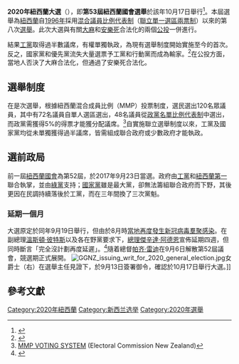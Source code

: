 {{noteTA
|1= zh-cn:新西兰; zh-hk:紐西蘭; zh-tw:紐西蘭;
}}
{{Infobox election
| election_name      = 2020年紐西蘭大選
| country            = 紐西蘭
| type               = parliamentary
| ongoing            = no
| previous_election  = 2017年紐西蘭大選
| previous_year      = 2017
| outgoing_members   = {{le|第52屆紐西蘭國會|52nd New Zealand Parliament}}
| next_MPs           = <!-- {{le|第52屆紐西蘭國會|53rd New Zealand Parliament}} -->
| elected_mps        = [[第53屆紐西蘭國會|第53屆紐西蘭國會]]
| election_date      = 2020年10月17日
| next_election      = 
| next_year          =
| seats_for_election = [[紐西蘭眾議院|紐西蘭眾議院]]全數120席（加額外席次）<br /> 61席才能取得多數
| opinion_polls      = Opinion polling for the New Zealand general election, 2017
| turnout            = 2,919,086（82.24%，{{increase}} 2.49 [[百分點|百分點]]）
| map_image          = 2020 New Zealand general election - Results.svg
| map_size           = 450px
| map_caption        = 選舉結果地圖：左至右邊分別顯示普通選區、毛利人專屬選區、名單議席結果。下面圖表則指出各黨得票比例及議席總計。


<!--Labour-->
| image1             = {{CSS image crop|Image = Rt_Hon_Jacinda_Ardern.jpg|bSize = 158|cWidth = 120|cHeight = 160|oTop = 0|oLeft = 10}}
| colour1            = d82a20
| leader1            = [[傑辛達·阿德恩|傑辛達·阿德恩]]
| leader_since1      = 2017年8月1日
| party1             = [[新西兰工党|紐西蘭工黨]]
| leaders_seat1      = [[Mount_Albert_(New_Zealand_electorate)|艾伯特山]]
| last_election1     = 46
| seats_before1      = 46
| seats1             = '''65'''
| seat_change1       = {{increase}} 19
| popular_vote1      = '''1,443,546'''
| percentage1        = '''50.01%'''
| swing1             = {{increase}} 13.11 [[百分點|百分點]]

<!--National-->
| image2 = {{CSS image crop|Image = Judith Collins.png|bSize = 120|cWidth = 120|cHeight = 160|oTop = 5|oLeft = 0}}
| colour2            = 00529F
| leader2            = [[朱迪思·科林斯|朱迪思·科林斯]]
| party2             = [[新西兰国家党|紐西蘭國家黨]]
| leader_since2      = 2020年7月14日
| leaders_seat2      = [[Papakura|Papakura]]
| last_election2     = 56
| seats_before2      = 54
| seats2             = 33
| seat_change2       = {{decrease}} 23
| popular_vote2      = 738,275
| percentage2        = 25.58%
| swing2             = {{decrease}} 18.87 [[百分點|百分點]]

<!-- ACT -->
| image3             = {{CSS image crop|Image = David Seymour at ACT Selection Announcement for Leader and Epsom.jpg|bSize = 320|cWidth = 120|cHeight = 160|oTop = 15|oLeft = 105}}
| colour3            = FDE401
| leader3            = [[大衛·西蒙_(政治家)|大衛·西蒙]]
| leader_since3      = 2014年10月4日
| party3             = [[行動紐西蘭|行動紐西蘭]]
| leaders_seat3      = [[Epsom_(New_Zealand_electorate)|Epsom]]
| last_election3     = 1
| seats_before3      = 1
| seats3             = 10
| seat_change3       = {{increase}} 9
| popular_vote3      = 219,030
| percentage3        = 7.58%
| swing3             = {{increase}} 7.17 [[百分點|百分點]]

<!-- Green -->
| image4             = {{CSS image crop|Image = Shaw and Davidson.jpg |bSize = 120|cWidth = 120|cHeight = 160|oTop = 0|oLeft = 0}}
| colour4            = 098137
| leader4            = [[詹姆斯·邵|詹姆斯·邵]] {{small|和}}<br>{{le|馬拉瑪·戴維森|Marama Davidson}}
| leader_since4      = [[Green_Party_of_Aotearoa_New_Zealand_male_co-leadership_election,_2015|2015年5月30日]] {{small|和}}<br>2018年4月8日
| party4             = [[奧特亞羅瓦新西蘭綠黨|奧特亞羅瓦新西蘭綠黨]]
| leaders_seat4      = 比例代表
| last_election4     = 8
| seats_before4      = 8
| seats4             = 10
| seat_change4       = {{increase}} 2
| popular_vote4      = 226,754
| percentage4        = 7.86%
| swing4             = {{increase}} 1.59 [[百分點|百分點]]

<!--Maori-->
| image5             = 
| colour5            = B2001A
| leader5            = {{le|約翰·塔米耶|John Tamihere}} {{small|和}}<br>{{le|黛比·恩加雷娃-帕克|Debbie Ngarewa-Packer}}
| party5             = {{le|毛利黨|Māori Party}}
| leader_since5      = 2020年4月15日
| leaders_seat5      = 
| last_election5     = 0
| seats_before5      = 0
| seats5             = 2
| seat_change5       = {{increase}} 2
| popular_vote5      = 33,632
| percentage5        = 1.17%
| swing5             = {{decrease}} 0.01 [[百分點|百分點]]

<!-- NZ First-->
| image6             = {{CSS image crop|Image = Winston Peters, 2019.jpg|bSize = 140|cWidth = 120|cHeight = 160|oTop = 0|oLeft = 10}}
| colour6            = 000000
| leader6            = [[温斯顿·彼特斯|温斯顿·彼特斯]]
| leader_since6      = 1993年7月18日
| party6             = [[紐西蘭優先黨|紐西蘭優先黨]]
| leaders_seat6      = 比例代表
| last_election6     = 9
| seats_before6      = 9
| seats6             = 0
| seat_change6       = {{decrease}} 9
| popular_vote6      = 75,021
| percentage6        = 2.60%
| swing6             = {{decrease}} 4.61 [[百分點|百分點]]

| title              = [[新西兰总理|新西兰总理]]
| before_election    = [[傑辛達·阿德恩|傑辛達·阿德恩]]
| before_party       = [[新西兰工党|紐西蘭工黨]]
| posttitle          = 
| after_election     = [[傑辛達·阿德恩|傑辛達·阿德恩]]
| after_party        = [[新西兰工党|紐西蘭工黨]]
}}
<!--Polls are on link at top-->
'''2020年紐西蘭大選'''（{{lang-en|2020 New Zealand general election}}），即'''第53屆紐西蘭國會選舉'''於該年10月17日舉行<ref>{{cite web|title=New Zealand Election Results|url=http://www.electionresults.govt.nz/|publisher=Electoral Commission|language=en|accessdate=2020-08-17|archive-date=2000-02-29|archive-url=https://web.archive.org/web/20000229094103/http://electionresults.govt.nz/|dead-url=no}}</ref>。本屆選舉為[[紐西蘭|紐西蘭]]自[[1996年|1996年]]採用[[比例代表制|混合議員比例代表制]]（[[聯立制|聯立單一選區兩票制]]）以來的第八次[[選舉|選舉]]。此次大選與有關[[大麻|大麻]]和[[安樂死|安樂死]]合法化的兩個[[公投|公投]]一併進行。

結果[[新西兰工党|工黨]]取得過半數議席，有權單獨執政，為現有選舉制度開始實施至今的首次。反之，國家黨和優先黨流失大量選票予工黨和行動黨而成為輸家。<ref>{{Cite web|title=New Zealand PM Jacinda Ardern wins second term in landslide election victory|url=https://www.cnn.com/2020/10/17/asia/new-zealand-election-2020-results-intl-hnk/index.html|accessdate=2020-10-21|last=CNN|first=Julia Hollingsworth|work=CNN|archive-date=2021-01-15|archive-url=https://web.archive.org/web/20210115035515/https://www.cnn.com/2020/10/17/asia/new-zealand-election-2020-results-intl-hnk/index.html|dead-url=no}}</ref>在公投方面，當地人否決了大麻合法化，但通過了安樂死合法化。

== 選舉制度 ==
在是次選舉，根據紐西蘭混合成員比例（MMP）投票制度，選民選出120名眾議員，其中有72名議員自單人選區選出，48名議員從[[政黨|政黨]][[名單比例代表制|名單比例代表制]]中選出，而政黨需獲得5%的得票才能獲分配議席。<ref name="gov">[http://www.elections.org.nz/voting-system/mmp-voting-system MMP VOTING SYSTEM] {{Wayback|url=http://www.elections.org.nz/voting-system/mmp-voting-system |date=20140924135953 }} (Electoral Commission New Zealand){{en}}</ref>自實施聯立選舉制度以來，工黨及國家黨均從未單獨獲得過半議席，皆需組成聯合政府或少數政府才能執政。

== 選前政局 ==
前一屆[[紐西蘭國會|紐西蘭國會]]為第52屆，於2017年9月23日當選。政府由[[新西兰工党|工黨]]和[[新西蘭優先黨|紐西蘭第一]]聯合執掌，並由[[奥特亚罗瓦新西兰绿党|綠黨]]支持；[[新西兰国家党|國家黨]]雖是最大黨，卻無法籌組聯合政府而下野，其後更因在民調持續落後於工黨，而在三年間換了三次黨魁。

=== 延期一個月 ===
大選原定於同年9月19日舉行，但由於8月時[[2019冠狀病毒病新西蘭疫情|當地再度發生新冠病毒羣聚感染]]。在副總理[[溫斯頓·彼特斯|溫斯頓·彼特斯]]以及各在野黨要求下，[[新西兰总理|總理]][[傑辛達·阿德恩|傑辛達·阿德恩]]宣佈延期四週，但同時斷言「完全沒計劃再度延遲」。<ref>{{cite news|url=https://www.bbc.com/news/world-asia-53796434|title=New Zealand: Jacinda Ardern delays election over coronavirus fears|work=BBC News|date=2020-08-17|language=en|accessdate=2020-08-24|archive-date=2021-01-20|archive-url=https://web.archive.org/web/20210120103911/https://www.bbc.com/news/world-asia-53796434|dead-url=no}}</ref>隨着總督[[帕齐·雷迪|帕齐·雷迪]]在9月6日解散第52屆議會，競選期正式展開。
[[File:GGNZ_issuing_writ_for_2020_general_election.jpg|thumb]]女爵士（右）在選舉主任見證下，於9月13日簽署御令，確認於10月17日舉行大選。]]

==參考文獻==
{{reflist}}

{{新西蘭選舉}}
[[Category:2020年紐西蘭|Category:2020年紐西蘭]]
[[Category:新西兰选举|Category:新西兰选举]]
[[Category:2020年選舉|Category:2020年選舉]]